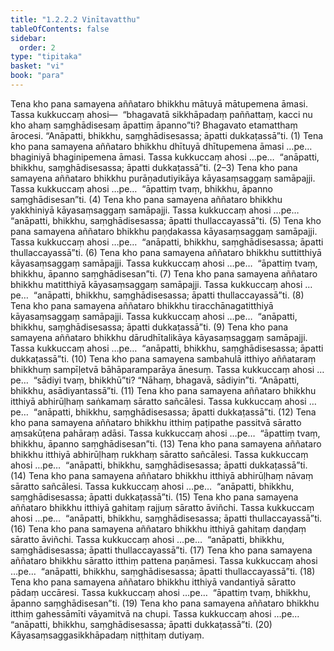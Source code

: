 ```yaml
---
title: "1.2.2.2 Vinītavatthu"
tableOfContents: false
sidebar:
  order: 2
type: "tipitaka"
basket: "vi"
book: "para"
---
```



<DynamicBreadcrumb />

<Division number="281" book="para">

<Paragraph number="1113" book="para">
Tena kho pana samayena aññataro bhikkhu mātuyā mātupemena āmasi. Tassa kukkuccaṃ ahosi—  “bhagavatā sikkhāpadaṃ paññattaṃ, kacci nu kho ahaṃ saṃghādisesaṃ āpattiṃ āpanno”ti? Bhagavato etamatthaṃ ārocesi. “Anāpatti, bhikkhu, saṃghādisesassa; āpatti dukkaṭassā”ti. (1)
</Paragraph>

<Paragraph number="1114" book="para">
Tena kho pana samayena aññataro bhikkhu dhītuyā dhītupemena āmasi …pe…  bhaginiyā bhaginipemena āmasi. Tassa kukkuccaṃ ahosi …pe…  “anāpatti, bhikkhu, saṃghādisesassa; āpatti dukkaṭassā”ti. (2–3)
</Paragraph>

<Paragraph number="1115" book="para">
Tena kho pana samayena aññataro bhikkhu purāṇadutiyikāya kāyasaṃsaggaṃ samāpajji. Tassa kukkuccaṃ ahosi …pe…  “āpattiṃ tvaṃ, bhikkhu, āpanno saṃghādisesan”ti. (4)
</Paragraph>

<Paragraph number="1116" book="para">
Tena kho pana samayena aññataro bhikkhu yakkhiniyā kāyasaṃsaggaṃ samāpajji. Tassa kukkuccaṃ ahosi …pe…  “anāpatti, bhikkhu, saṃghādisesassa; āpatti thullaccayassā”ti. (5)
</Paragraph>

<Paragraph number="1117" book="para">
Tena kho pana samayena aññataro bhikkhu paṇḍakassa kāyasaṃsaggaṃ samāpajji. Tassa kukkuccaṃ ahosi …pe…  “anāpatti, bhikkhu, saṃghādisesassa; āpatti thullaccayassā”ti. (6)
</Paragraph>

<Paragraph number="1118" book="para">
Tena kho pana samayena aññataro bhikkhu suttitthiyā kāyasaṃsaggaṃ samāpajji. Tassa kukkuccaṃ ahosi …pe…  “āpattiṃ tvaṃ, bhikkhu, āpanno saṃghādisesan”ti. (7)
</Paragraph>

<Paragraph number="1119" book="para">
Tena kho pana samayena aññataro bhikkhu matitthiyā kāyasaṃsaggaṃ samāpajji. Tassa kukkuccaṃ ahosi …pe…  “anāpatti, bhikkhu, saṃghādisesassa; āpatti thullaccayassā”ti. (8)
</Paragraph>

<Paragraph number="1120" book="para">
Tena kho pana samayena aññataro bhikkhu tiracchānagatitthiyā kāyasaṃsaggaṃ samāpajji. Tassa kukkuccaṃ ahosi …pe…  “anāpatti, bhikkhu, saṃghādisesassa; āpatti dukkaṭassā”ti. (9)
</Paragraph>

<Paragraph number="1121" book="para">
Tena kho pana samayena aññataro bhikkhu dārudhītalikāya kāyasaṃsaggaṃ samāpajji. Tassa kukkuccaṃ ahosi …pe…  “anāpatti, bhikkhu, saṃghādisesassa; āpatti dukkaṭassā”ti. (10)
</Paragraph>

</Division>
<Division number="282" book="para">

<Paragraph number="1122" book="para">
Tena kho pana samayena sambahulā itthiyo aññataraṃ bhikkhuṃ sampīḷetvā bāhāparamparāya ānesuṃ. Tassa kukkuccaṃ ahosi …pe…  “sādiyi tvaṃ, bhikkhū”ti? “Nāhaṃ, bhagavā, sādiyin”ti. “Anāpatti, bhikkhu, asādiyantassā”ti. (11)
</Paragraph>

<Paragraph number="1123" book="para">
Tena kho pana samayena aññataro bhikkhu itthiyā abhirūḷhaṃ saṅkamaṃ sāratto sañcālesi. Tassa kukkuccaṃ ahosi …pe…  “anāpatti, bhikkhu, saṃghādisesassa; āpatti dukkaṭassā”ti. (12)
</Paragraph>

<Paragraph number="1124" book="para">
Tena kho pana samayena aññataro bhikkhu itthiṃ paṭipathe passitvā sāratto aṃsakūṭena pahāraṃ adāsi. Tassa kukkuccaṃ ahosi …pe…  “āpattiṃ tvaṃ, bhikkhu, āpanno saṃghādisesan”ti. (13)
</Paragraph>

<Paragraph number="1125" book="para">
Tena kho pana samayena aññataro bhikkhu itthiyā abhirūḷhaṃ rukkhaṃ sāratto sañcālesi. Tassa kukkuccaṃ ahosi …pe…  “anāpatti, bhikkhu, saṃghādisesassa; āpatti dukkaṭassā”ti. (14)
</Paragraph>

<Paragraph number="1126" book="para">
Tena kho pana samayena aññataro bhikkhu itthiyā abhirūḷhaṃ nāvaṃ sāratto sañcālesi. Tassa kukkuccaṃ ahosi …pe…  “anāpatti, bhikkhu, saṃghādisesassa; āpatti dukkaṭassā”ti. (15)
</Paragraph>

<Paragraph number="1127" book="para">
Tena kho pana samayena aññataro bhikkhu itthiyā gahitaṃ rajjuṃ sāratto āviñchi. Tassa kukkuccaṃ ahosi …pe…  “anāpatti, bhikkhu, saṃghādisesassa; āpatti thullaccayassā”ti. (16)
</Paragraph>

<Paragraph number="1128" book="para">
Tena kho pana samayena aññataro bhikkhu itthiyā gahitaṃ daṇḍaṃ sāratto āviñchi. Tassa kukkuccaṃ ahosi …pe…  “anāpatti, bhikkhu, saṃghādisesassa; āpatti thullaccayassā”ti. (17)
</Paragraph>

<Paragraph number="1129" book="para">
Tena kho pana samayena aññataro bhikkhu sāratto itthiṃ pattena paṇāmesi. Tassa kukkuccaṃ ahosi …pe…  “anāpatti, bhikkhu, saṃghādisesassa; āpatti thullaccayassā”ti. (18)
</Paragraph>

<Paragraph number="1130" book="para">
Tena kho pana samayena aññataro bhikkhu itthiyā vandantiyā sāratto pādaṃ uccāresi. Tassa kukkuccaṃ ahosi …pe…  “āpattiṃ tvaṃ, bhikkhu, āpanno saṃghādisesan”ti. (19)
</Paragraph>

<Paragraph number="1131" book="para">
Tena kho pana samayena aññataro bhikkhu itthiṃ gahessāmīti vāyamitvā na chupi. Tassa kukkuccaṃ ahosi …pe…  “anāpatti, bhikkhu, saṃghādisesassa; āpatti dukkaṭassā”ti. (20)

</Paragraph>
</Division>

<Paragraph number="1132" type="center" book="para">
Kāyasaṃsaggasikkhāpadaṃ niṭṭhitaṃ dutiyaṃ.
</Paragraph>
